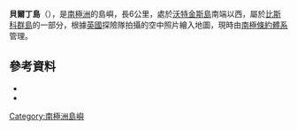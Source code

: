 '''貝爾丁島'''（{{lang-en|Belding Island}}），是[[南極洲|南極洲]]的島嶼，長6公里，處於[[沃特金斯島|沃特金斯島]]南端以西，屬於[[比斯科群島|比斯科群島]]的一部分，根據[[英國|英國]]探險隊拍攝的空中照片繪入地圖，現時由[[南極條約體系|南極條約體系]]管理。

==參考資料==
*{{cite gnis | type = antarid | id = 1176| name = Belding Island | accessdate = 2011-05-30}}
*{{usgs-gazetteer|id=1176}}

{{coord|66|24|S|67|13|W|source:GNIS|display=title}}

{{DEFAULTSORT:Belding Island}}
[[Category:南極洲島嶼|Category:南極洲島嶼]]


{{Biscoes-geo-stub}}